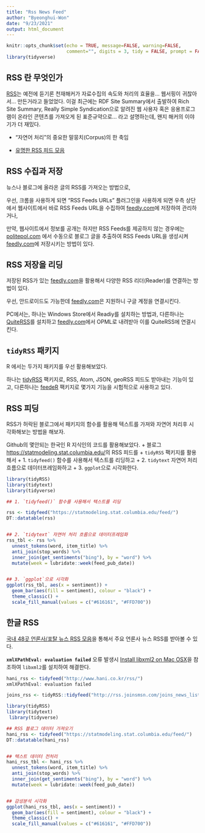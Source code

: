 ```yaml
---
title: "Rss News Feed"
author: "Byeonghui-Won"
date: "9/23/2021"
output: html_document
---
```

```r
knitr::opts_chunk$set(echo = TRUE, message=FALSE, warning=FALSE,
                      comment="", digits = 3, tidy = FALSE, prompt = FALSE, fig.align = 'center')
library(tidyverse)
```


## RSS 란 무엇인가

[RSS](https://en.wikipedia.org/wiki/RSS)는 예전에 듣기론 천재해커가 자료수집의 속도와 처리의 효율을... 웹서핑이 귀찮아서... 만든거라고 들었었다. 이걸 최근에는 RDF Site Summary에서 출발하여 Rich Site Summary, Really Simple Syndication으로 알려진 웹 사용자 혹은 응용프로그램이 온라인 콘텐츠를 가져오게 된 표준규약으로... 라고 설명하는데, 왠지 해커의 이야기가 더 재밌다. 

+ "자연어 처리"의 중요한 말뭉치(Corpus)의 한 축임

+ [유명한 RSS 피드 모음](https://raw.githubusercontent.com/DataWookie/feedeR/master/tests/testthat/test-feeds.txt)

## RSS 수집과 저장

뉴스나 블로그에 올라온 글의 RSS를 가져오는 방법으로,

우선, 크롬을 사용하게 되면 "RSS Feeds URLs" 플러그인을 사용하게 되면 우측 상단에서 웹사이트에서 바로 RSS Feeds URL을 수집하여 [feedly.com](https://feedly.com/)에 저장하여 관리하거나, 

만약, 웹사이트에서 정보를 공개는 하지만 RSS Feeds를 제공하지 않는 경우에는  [politepol.com](https://politepol.com/en/) 에서 수동으로 블로그 글을 추출하여 RSS Feeds URL을 생성시켜 [feedly.com](https://feedly.com/)에 저장시키는 방법이 있다. 

## RSS 저장을 리딩

저장된 RSS가 있는 [feedly.com](https://feedly.com/)을 활용해서 다양한 RSS 리더(Reader)를 연결하는 방법이 있다. 

우선, 안드로이드도 가능한데 [feedly.com](https://feedly.com/)은 지원하니 구글 계정을 연결시킨다. 

PC에서는, 하나는 Windows Store에서 Readiy를 설치하는 방법과, 다른하나는  [QuiteRSS](https://quiterss.org/en/download)를 설치하고 [feedly.com](https://feedly.com/)에서 OPML로 내려받아 이를 QuiteRSS에 연결시킨다. 

## `tidyRSS` 패키지

R 에서는 두가지 패키지를 우선 활용해보았다. 

하나는 [tidyRSS](https://github.com/RobertMyles/tidyrss) 팩키지로, RSS, Atom, JSON, geoRSS 피드도 받아내는 기능이 있고, 다른하나는 [feedeR](https://github.com/DataWookie/feedeR) 팩키지로 몇가지 기능을 시험적으로 사용하고 있다. 

## RSS 피딩

RSS가 허락된 블로그에서 패키지의 함수를 활용해 텍스트를 가져와 자연어 처리후 시각화해보는 방법을 해보자.

Github의 몇안되는 한국인 R 지식인의 코드를 활용해보았다. 
+ 블로그 [https://statmodeling.stat.columbia.edu/](https://statmodeling.stat.columbia.edu/)의 RSS 피드를 
+ `tidyRSS` 팩키지를 활용해서 
  + 1. `tidyfeed()` 함수를 사용해서 텍스트를 리딩하고 
  + 2. `tidytext` 자연어 처리 흐름으로 데이터프레임화하고 
  + 3. `ggplot`으로 시각화한다.

```r
library(tidyRSS)
library(tidytext)
library(tidyverse)

## 1. `tidyfeed()` 함수를 사용해서 텍스트를 리딩

rss <- tidyfeed("https://statmodeling.stat.columbia.edu/feed/") 
DT::datatable(rss)


## 2. `tidytext` 자연어 처리 흐름으로 데이터프레임화
rss_tbl <- rss %>%
  unnest_tokens(word, item_title) %>% 
  anti_join(stop_words) %>% 
  inner_join(get_sentiments("bing"), by = "word") %>% 
  mutate(week = lubridate::week(feed_pub_date))


## 3. `ggplot`으로 시각화
ggplot(rss_tbl, aes(x = sentiment)) +
  geom_bar(aes(fill = sentiment), colour = "black") +
  theme_classic() +
  scale_fill_manual(values = c("#616161", "#FFD700"))
```

## 한글 RSS

[국내 48곳 언론사/포탈 뉴스 RSS 모음](http://w3devlabs.net/wp/?p=52)을 통해서 주요 언론사 뉴스 RSS를 받아볼 수 있다.

**`xmlXPathEval: evaluation failed`** 오류 발생시 [Install libxml2 on Mac OSX](http://macappstore.org/libxml2/)을 참조하여 `libxml2`를 설치하여 해결한다.

```r
hani_rss <- tidyfeed("http://www.hani.co.kr/rss/") 
xmlXPathEval: evaluation failed
```


```r
joins_rss <- tidyRSS::tidyfeed("http://rss.joinsmsn.com/joins_news_list.xml") 
```

```R

library(tidyRSS)
library(tidytext)
 library(tidyverse)

## RSS 블로그 데이터 가져오기
hani_rss <- tidyfeed("https://statmodeling.stat.columbia.edu/feed/") 
DT::datatable(hani_rss)


## 텍스트 데이터 전처리
hani_rss_tbl <- hani_rss %>%
  unnest_tokens(word, item_title) %>% 
  anti_join(stop_words) %>% 
  inner_join(get_sentiments("bing"), by = "word") %>% 
  mutate(week = lubridate::week(feed_pub_date))


## 감성분석 시각화
ggplot(hani_rss_tbl, aes(x = sentiment)) +
  geom_bar(aes(fill = sentiment), colour = "black") +
  theme_classic() +
  scale_fill_manual(values = c("#616161", "#FFD700"))
```

